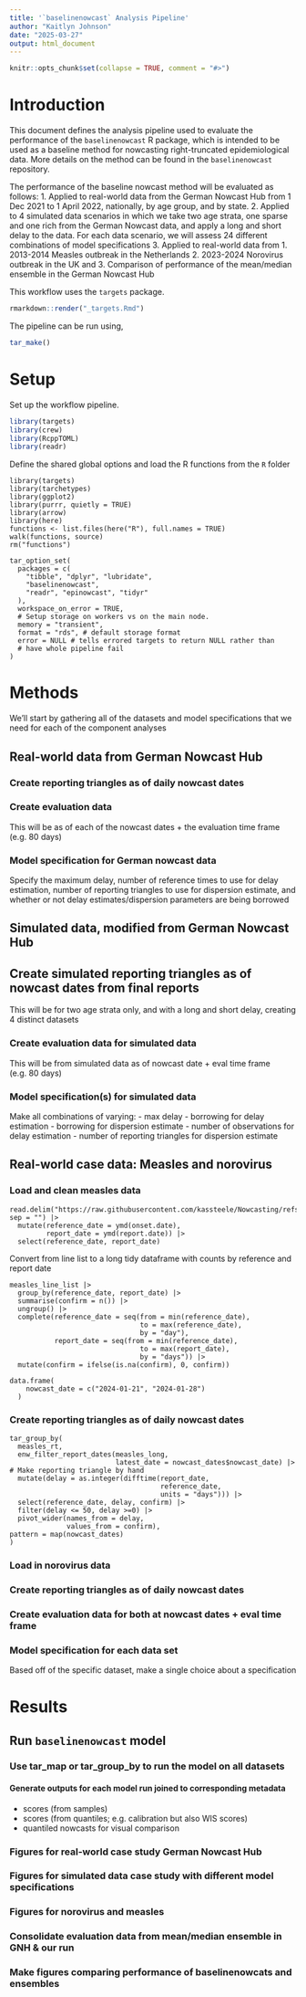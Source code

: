 ```yaml
---
title: '`baselinenowcast` Analysis Pipeline'
author: "Kaitlyn Johnson"
date: "2025-03-27"
output: html_document
---
```


```r
knitr::opts_chunk$set(collapse = TRUE, comment = "#>")
```

# Introduction

This document defines the analysis pipeline used to evaluate the performance
of the `baselinenowcast` R package, which is intended to be used as a
baseline method for nowcasting right-truncated epidemiological data.
More details on the method can be found in the `baselinenowcast` repository.

The performance of the baseline nowcast method will be evaluated as follows:
1. Applied to real-world data from the German Nowcast Hub from 1 Dec 2021 to
1 April 2022, nationally, by age group, and by state.
2. Applied to 4 simulated data scenarios in which we take two age strata, one
sparse and one rich from the German Nowcast data, and apply a long and short
delay to the data. For each data scenario, we will assess 24 different
combinations of model specifications
3. Applied to real-world data from 1. 2013-2014 Measles outbreak in the
Netherlands 2. 2023-2024 Norovirus outbreak in the UK and 3. Comparison of
performance of the mean/median ensemble in the German Nowcast Hub

This workflow uses the `targets` package.

```r
rmarkdown::render("_targets.Rmd")
```

The pipeline can be run using,
```r
tar_make()
```

# Setup

Set up the workflow pipeline.
```r
library(targets)
library(crew)
library(RcppTOML)
library(readr)
```

Define the shared global options and load the R functions from the `R` folder
```targets
library(targets)
library(tarchetypes)
library(ggplot2)
library(purrr, quietly = TRUE)
library(arrow)
library(here)
functions <- list.files(here("R"), full.names = TRUE)
walk(functions, source)
rm("functions")

tar_option_set(
  packages = c(
    "tibble", "dplyr", "lubridate",
    "baselinenowcast",
    "readr", "epinowcast", "tidyr"
  ),
  workspace_on_error = TRUE,
  # Setup storage on workers vs on the main node.
  memory = "transient",
  format = "rds", # default storage format
  error = NULL # tells errored targets to return NULL rather than
  # have whole pipeline fail
)
```

# Methods

We'll start by gathering all of the datasets and model specifications that we
need for each of the component analyses

## Real-world data from German Nowcast Hub

### Create reporting triangles as of daily nowcast dates

### Create evaluation data
This will be as of each of the nowcast dates + the evaluation time frame (e.g.
80 days)

### Model specification for German nowcast data
Specify the maximum delay, number of reference times to use for delay
estimation, number of reporting triangles to use for dispersion estimate, and
whether or not delay estimates/dispersion parameters are being borrowed

## Simulated data, modified from German Nowcast Hub

## Create simulated reporting triangles as of nowcast dates from final reports
This will be for two age strata only, and with a long and short
delay, creating 4 distinct datasets

### Create evaluation data for simulated data
This will be from simulated data as of nowcast date + eval time frame (e.g. 80
days)

### Model specification(s) for simulated data
Make all combinations of varying:
- max delay
- borrowing for delay estimation
- borrowing for dispersion estimate
- number of observations for delay estimation
- number of reporting triangles for dispersion estimate

## Real-world case data: Measles and norovirus

### Load and clean measles data
```targets
read.delim("https://raw.githubusercontent.com/kassteele/Nowcasting/refs/heads/master/data/measles_NL_2013_2014.dat", sep = "") |>
  mutate(reference_date = ymd(onset.date),
         report_date = ymd(report.date)) |>
  select(reference_date, report_date)
```
Convert from line list to a long tidy dataframe with counts by reference and
report date
```targets
measles_line_list |>
  group_by(reference_date, report_date) |>
  summarise(confirm = n()) |>
  ungroup() |>
  complete(reference_date = seq(from = min(reference_date),
                                to = max(reference_date),
                                by = "day"),
           report_date = seq(from = min(reference_date),
                                to = max(report_date),
                                by = "days")) |>
  mutate(confirm = ifelse(is.na(confirm), 0, confirm))
```
```targets
data.frame(
    nowcast_date = c("2024-01-21", "2024-01-28")
  )
```
### Create reporting triangles as of daily nowcast dates
```targets
tar_group_by(
  measles_rt,
  enw_filter_report_dates(measles_long,
                          latest_date = nowcast_dates$nowcast_date) |>
# Make reporting triangle by hand
  mutate(delay = as.integer(difftime(report_date,
                                     reference_date,
                                     units = "days"))) |>
  select(reference_date, delay, confirm) |>
  filter(delay <= 50, delay >=0) |>
  pivot_wider(names_from = delay,
              values_from = confirm),
pattern = map(nowcast_dates)
)

```

### Load in norovirus data

### Create reporting triangles as of daily nowcast dates

### Create evaluation data for both at nowcast dates + eval time frame

### Model specification for each data set
Based off of the specific dataset, make a single choice about a specification

# Results

## Run `baselinenowcast` model

### Use tar_map or tar_group_by to run the model on all datasets

#### Generate outputs for each model run joined to corresponding metadata
  - scores (from samples)
  - scores (from quantiles; e.g. calibration but also WIS scores)
  - quantiled nowcasts for visual comparison

### Figures for real-world case study German Nowcast Hub

### Figures for simulated data case study with different model specifications

### Figures for norovirus and measles

### Consolidate evaluation data from mean/median ensemble in GNH & our run

### Make figures comparing performance of baselinenowcats and ensembles
